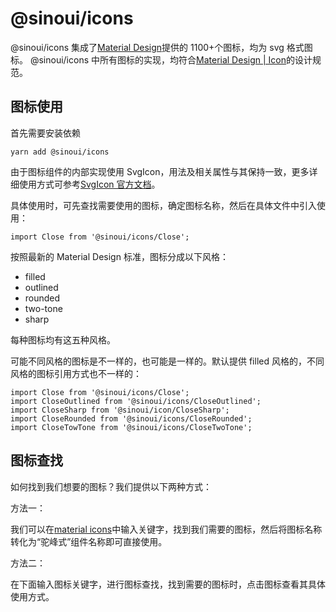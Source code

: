 
# @sinoui/icons

@sinoui/icons 集成了[Material Design](https://material.io/resources/icons/?style=baseline)提供的 1100+个图标，均为 svg 格式图标。
@sinoui/icons 中所有图标的实现，均符合[Material Design | Icon](https://material.io/design/iconography/system-icons.html#)的设计规范。

## 图标使用

首先需要安装依赖

```shell
yarn add @sinoui/icons
```

由于图标组件的内部实现使用 SvgIcon，用法及相关属性与其保持一致，更多详细使用方式可参考[SvgIcon 官方文档]()。

具体使用时，可先查找需要使用的图标，确定图标名称，然后在具体文件中引入使用：

```tsx
import Close from '@sinoui/icons/Close';
```

按照最新的 Material Design 标准，图标分成以下风格：

- filled
- outlined
- rounded
- two-tone
- sharp

每种图标均有这五种风格。

可能不同风格的图标是不一样的，也可能是一样的。默认提供 filled 风格的，不同风格的图标引用方式也不一样的：

```tsx
import Close from '@sinoui/icons/Close';
import CloseOutlined from '@sinoui/icons/CloseOutlined';
import CloseSharp from '@sinoui/icon/CloseSharp';
import CloseRounded from '@sinoui/icons/CloseRounded';
import CloseTowTone from '@sinoui/icons/CloseTwoTone';
```

## 图标查找

如何找到我们想要的图标？我们提供以下两种方式：

方法一：

我们可以在[material icons](https://material.io/resources/icons/?style=baseline)中输入关键字，找到我们需要的图标，然后将图标名称转化为“驼峰式”组件名称即可直接使用。

方法二：

在下面输入图标关键字，进行图标查找，找到需要的图标时，点击图标查看其具体使用方式。

<Playground>
  <IconList/>
</Playground>
